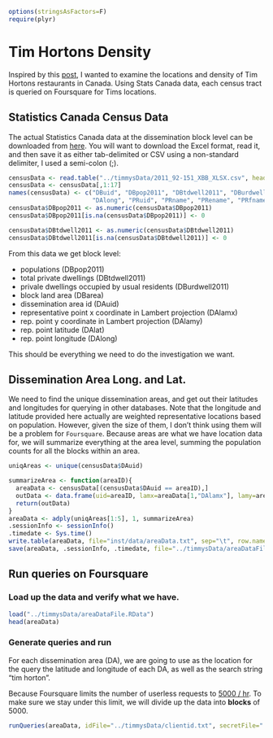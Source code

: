 <!--
%\VignetteEngine{knitr}
%\VignetteIndexEntry{Tim Horton's Density in Canada}
-->

```r
options(stringsAsFactors=F)
require(plyr)
```


# Tim Hortons Density

Inspired by this [post](), I wanted to examine the locations and density of Tim Hortons restaurants in Canada. Using Stats Canada data, each census tract is queried on Foursquare for Tims locations.

## Statistics Canada Census Data

The actual Statistics Canada data at the dissemination block level can be downloaded from [here](http://www.data.gc.ca/default.asp?lang=En&n=5175A6F0-1&xsl=datacataloguerecord&metaxsl=datacataloguerecord&formid=C87D5FDD-00E6-41A0-B5BA-E8E41B521ED0). You will want to download the Excel format, read it, and then save it as either tab-delimited or CSV using a non-standard delimiter, I used a semi-colon (;).

```r
censusData <- read.table("../timmysData/2011_92-151_XBB_XLSX.csv", header=F, sep=";", quote="")
censusData <- censusData[,1:17]
names(censusData) <- c("DBuid", "DBpop2011", "DBtdwell2011", "DBurdwell2011", "DBarea", "DB_ir2011", "DAuid", "DAlamx", "DAlamy", "DAlat",
                       "DAlong", "PRuid", "PRname", "PRename", "PRfname", "PReabbr", "PRfabbr")
censusData$DBpop2011 <- as.numeric(censusData$DBpop2011)
censusData$DBpop2011[is.na(censusData$DBpop2011)] <- 0

censusData$DBtdwell2011 <- as.numeric(censusData$DBtdwell2011)
censusData$DBtdwell2011[is.na(censusData$DBtdwell2011)] <- 0
```

From this data we get block level:

  * populations (DBpop2011)
  * total private dwellings (DBtdwell2011)
  * privale dwellings occupied by usual residents (DBurdwell2011)
  * block land area (DBarea)
  * dissemination area id (DAuid)
  * representative point x coordinate in Lambert projection (DAlamx)
  * rep. point y coordinate in Lambert projection (DAlamy)
  * rep. point latitude (DAlat)
  * rep. point longitude (DAlong)
  
This should be everything we need to do the investigation we want.

## Dissemination Area Long. and Lat.

We need to find the unique dissemination areas, and get out their latitudes and longitudes for querying in other databases. Note that the longitude and latitude provided here actually are weighted representative locations based on population. However, given the size of them, I don't think using them will be a problem for `Foursquare`. Because areas are what we have location data for, we will summarize everything at the area level, summing the population counts for all the blocks within an area.

```r
uniqAreas <- unique(censusData$DAuid)

summarizeArea <- function(areaID){
  areaData <- censusData[(censusData$DAuid == areaID),]
  outData <- data.frame(uid=areaID, lamx=areaData[1,"DAlamx"], lamy=areaData[1,"DAlamy"], lat=areaData[1,"DAlat"], long=areaData[1,"DAlong"], pop=sum(areaData[,"DBpop2011"]), dwell=sum(areaData[,"DBtdwell2011"]), prov=areaData[1, "PRename"])
  return(outData)
}
areaData <- adply(uniqAreas[1:5], 1, summarizeArea)
.sessionInfo <- sessionInfo()
.timedate <- Sys.time()
write.table(areaData, file="inst/data/areaData.txt", sep="\t", row.names=F, col.names=T)
save(areaData, .sessionInfo, .timedate, file="../timmysData/areaDataFile.RData")
```

## Run queries on Foursquare

### Load up the data and verify what we have.

```r
load("../timmysData/areaDataFile.RData")
head(areaData)
```


### Generate queries and run

For each dissemination area (DA), we are going to use as the location for the query the latitude and longitude of each DA, as well as the search string "tim horton". 

Because Foursquare limits the number of userless requests to [5000 / hr](https://developer.foursquare.com/overview/ratelimits). To make sure we stay under this limit, we will divide up the data into **blocks** of 5000.

```r
runQueries(areaData, idFile="../timmysData/clientid.txt", secretFile="../timmysData/clientsecret.txt", outFile="../timmysData/timmysLocs2.txt")
```
